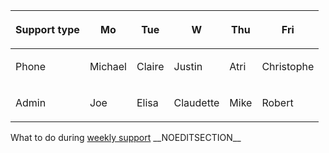 {| class="wikitable small" style="width:100%;"
!Support type
!Mo
!Tue
!W
!Thu
!Fri
|-
!<span class="bi bi-headset"> Phone</span>
| Michael
|Claire
|Justin
| Atri
|Christophe
|-
!<span class="bi bi-gear-fill"> Admin</span>
|Joe
|Elisa
|Claudette
|Mike
|Robert
|}
What to do during [[{{NAMESPACE}}:{{ROOTPAGENAME}}/Weekly support|weekly support]]
__NOEDITSECTION__